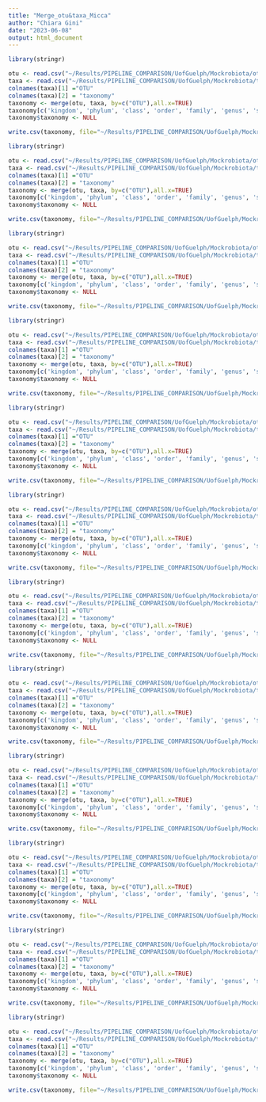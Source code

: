```yaml
---
title: "Merge_otu&taxa_Micca"
author: "Chiara Gini"
date: "2023-06-08"
output: html_document
---
```


```r
library(stringr)

otu <- read.csv("~/Results/PIPELINE_COMPARISON/UofGuelph/Mockrobiota/otutable_closedref.Micca_x_16SITGDB-mock12.txt", sep = "\t", header = T)
taxa <- read.csv("~/Results/PIPELINE_COMPARISON/UofGuelph/Mockrobiota/taxa_closedref.Micca_x_16SITGDB-mock12.txt", sep = "\t", header = F)
colnames(taxa)[1] ="OTU"
colnames(taxa)[2] = "taxonomy"
taxonomy <- merge(otu, taxa, by=c("OTU"),all.x=TRUE)
taxonomy[c('kingdom', 'phylum', 'class', 'order', 'family', 'genus', 'species')] <- str_split_fixed(taxonomy$taxonomy, ';', 7)
taxonomy$taxonomy <- NULL

write.csv(taxonomy, file="~/Results/PIPELINE_COMPARISON/UofGuelph/Mockrobiota/taxonomy_Micca.closedref_x_16SITGDB-mock12.csv")
```

```r
library(stringr)

otu <- read.csv("~/Results/PIPELINE_COMPARISON/UofGuelph/Mockrobiota/otutable_denovounoise.Micca_x_16SITGDB-mock12.txt", sep = "\t", header = T)
taxa <- read.csv("~/Results/PIPELINE_COMPARISON/UofGuelph/Mockrobiota/taxa_denovounoise.Micca_x_16SITGDB-mock12.txt", sep = "\t", header = F)
colnames(taxa)[1] ="OTU"
colnames(taxa)[2] = "taxonomy"
taxonomy <- merge(otu, taxa, by=c("OTU"),all.x=TRUE)
taxonomy[c('kingdom', 'phylum', 'class', 'order', 'family', 'genus', 'species')] <- str_split_fixed(taxonomy$taxonomy, ';', 7)
taxonomy$taxonomy <- NULL

write.csv(taxonomy, file="~/Results/PIPELINE_COMPARISON/UofGuelph/Mockrobiota/taxonomy_Micca.denovounoise_x_16SITGDB-mock12.csv")
```

```r
library(stringr)

otu <- read.csv("~/Results/PIPELINE_COMPARISON/UofGuelph/Mockrobiota/otutable_closedref.Micca_x_gg_13_8-mock12.txt", sep = "\t", header = T)
taxa <- read.csv("~/Results/PIPELINE_COMPARISON/UofGuelph/Mockrobiota/taxa_closedref.Micca_x_gg_13_8-mock12.txt", sep = "\t", header = F)
colnames(taxa)[1] ="OTU"
colnames(taxa)[2] = "taxonomy"
taxonomy <- merge(otu, taxa, by=c("OTU"),all.x=TRUE)
taxonomy[c('kingdom', 'phylum', 'class', 'order', 'family', 'genus', 'species')] <- str_split_fixed(taxonomy$taxonomy, ';', 7)
taxonomy$taxonomy <- NULL

write.csv(taxonomy, file="~/Results/PIPELINE_COMPARISON/UofGuelph/Mockrobiota/taxonomy_Micca.closedref_x_gg_13_8-mock12.csv")
```

```r
library(stringr)

otu <- read.csv("~/Results/PIPELINE_COMPARISON/UofGuelph/Mockrobiota/otutable_denovounoise.Micca_x_gg_13_8-mock12.txt", sep = "\t", header = T)
taxa <- read.csv("~/Results/PIPELINE_COMPARISON/UofGuelph/Mockrobiota/taxa_denovounoise.Micca_x_gg_13_8-mock12.txt", sep = "\t", header = F)
colnames(taxa)[1] ="OTU"
colnames(taxa)[2] = "taxonomy"
taxonomy <- merge(otu, taxa, by=c("OTU"),all.x=TRUE)
taxonomy[c('kingdom', 'phylum', 'class', 'order', 'family', 'genus', 'species')] <- str_split_fixed(taxonomy$taxonomy, ';', 7)
taxonomy$taxonomy <- NULL

write.csv(taxonomy, file="~/Results/PIPELINE_COMPARISON/UofGuelph/Mockrobiota/taxonomy_Micca.denovounoise_x_gg_13_8-mock12.csv")
```

```r
library(stringr)

otu <- read.csv("~/Results/PIPELINE_COMPARISON/UofGuelph/Mockrobiota/otutable_closedref.Micca_x_greengenes2-mock12.txt", sep = "\t", header = T)
taxa <- read.csv("~/Results/PIPELINE_COMPARISON/UofGuelph/Mockrobiota/taxa_closedref.Micca_x_greengenes2-mock12.txt", sep = "\t", header = F)
colnames(taxa)[1] ="OTU"
colnames(taxa)[2] = "taxonomy"
taxonomy <- merge(otu, taxa, by=c("OTU"),all.x=TRUE)
taxonomy[c('kingdom', 'phylum', 'class', 'order', 'family', 'genus', 'species')] <- str_split_fixed(taxonomy$taxonomy, ';', 7)
taxonomy$taxonomy <- NULL

write.csv(taxonomy, file="~/Results/PIPELINE_COMPARISON/UofGuelph/Mockrobiota/taxonomy_Micca.closedref_x_greengenes2-mock12.csv")
```

```r
library(stringr)

otu <- read.csv("~/Results/PIPELINE_COMPARISON/UofGuelph/Mockrobiota/otutable_denovounoise.Micca_x_greengenes2-mock12.txt", sep = "\t", header = T)
taxa <- read.csv("~/Results/PIPELINE_COMPARISON/UofGuelph/Mockrobiota/taxa_denovounoise.Micca_x_greengenes2-mock12.txt", sep = "\t", header = F)
colnames(taxa)[1] ="OTU"
colnames(taxa)[2] = "taxonomy"
taxonomy <- merge(otu, taxa, by=c("OTU"),all.x=TRUE)
taxonomy[c('kingdom', 'phylum', 'class', 'order', 'family', 'genus', 'species')] <- str_split_fixed(taxonomy$taxonomy, ';', 7)
taxonomy$taxonomy <- NULL

write.csv(taxonomy, file="~/Results/PIPELINE_COMPARISON/UofGuelph/Mockrobiota/taxonomy_Micca.denovounoise_x_greengenes2-mock12.csv")
```

```r
library(stringr)

otu <- read.csv("~/Results/PIPELINE_COMPARISON/UofGuelph/Mockrobiota/otutable_closedref.Micca_x_RDP-mock12.txt", sep = "\t", header = T)
taxa <- read.csv("~/Results/PIPELINE_COMPARISON/UofGuelph/Mockrobiota/taxa_closedref.Micca_x_RDP-mock12.txt", sep = "\t", header = F)
colnames(taxa)[1] ="OTU"
colnames(taxa)[2] = "taxonomy"
taxonomy <- merge(otu, taxa, by=c("OTU"),all.x=TRUE)
taxonomy[c('kingdom', 'phylum', 'class', 'order', 'family', 'genus', 'species')] <- str_split_fixed(taxonomy$taxonomy, ';', 7)
taxonomy$taxonomy <- NULL

write.csv(taxonomy, file="~/Results/PIPELINE_COMPARISON/UofGuelph/Mockrobiota/taxonomy_Micca.closedref_x_RDP-mock12.csv")
```

```r
library(stringr)

otu <- read.csv("~/Results/PIPELINE_COMPARISON/UofGuelph/Mockrobiota/otutable_denovounoise.Micca_x_RDP-mock12.txt", sep = "\t", header = T)
taxa <- read.csv("~/Results/PIPELINE_COMPARISON/UofGuelph/Mockrobiota/taxa_denovounoise.Micca_x_RDP-mock12.txt", sep = "\t", header = F)
colnames(taxa)[1] ="OTU"
colnames(taxa)[2] = "taxonomy"
taxonomy <- merge(otu, taxa, by=c("OTU"),all.x=TRUE)
taxonomy[c('kingdom', 'phylum', 'class', 'order', 'family', 'genus', 'species')] <- str_split_fixed(taxonomy$taxonomy, ';', 7)
taxonomy$taxonomy <- NULL

write.csv(taxonomy, file="~/Results/PIPELINE_COMPARISON/UofGuelph/Mockrobiota/taxonomy_Micca.denovounoise_x_RDP-mock12.csv")
```

```r
library(stringr)

otu <- read.csv("~/Results/PIPELINE_COMPARISON/UofGuelph/Mockrobiota/otutable_closedref.Micca_x_Silva_132-mock12.txt", sep = "\t", header = T)
taxa <- read.csv("~/Results/PIPELINE_COMPARISON/UofGuelph/Mockrobiota/taxa_closedref.Micca_x_Silva_132-mock12.txt", sep = "\t", header = F)
colnames(taxa)[1] ="OTU"
colnames(taxa)[2] = "taxonomy"
taxonomy <- merge(otu, taxa, by=c("OTU"),all.x=TRUE)
taxonomy[c('kingdom', 'phylum', 'class', 'order', 'family', 'genus', 'species')] <- str_split_fixed(taxonomy$taxonomy, ';', 7)
taxonomy$taxonomy <- NULL

write.csv(taxonomy, file="~/Results/PIPELINE_COMPARISON/UofGuelph/Mockrobiota/taxonomy_Micca.closedref_x_Silva_132-mock12.csv")
```

```r
library(stringr)

otu <- read.csv("~/Results/PIPELINE_COMPARISON/UofGuelph/Mockrobiota/otutable_denovounoise.Micca_x_Silva_132-mock12.txt", sep = "\t", header = T)
taxa <- read.csv("~/Results/PIPELINE_COMPARISON/UofGuelph/Mockrobiota/taxa_denovounoise.Micca_x_Silva_132-mock12.txt", sep = "\t", header = F)
colnames(taxa)[1] ="OTU"
colnames(taxa)[2] = "taxonomy"
taxonomy <- merge(otu, taxa, by=c("OTU"),all.x=TRUE)
taxonomy[c('kingdom', 'phylum', 'class', 'order', 'family', 'genus', 'species')] <- str_split_fixed(taxonomy$taxonomy, ';', 7)
taxonomy$taxonomy <- NULL

write.csv(taxonomy, file="~/Results/PIPELINE_COMPARISON/UofGuelph/Mockrobiota/taxonomy_Micca.denovounoise_x_Silva_132-mock12.csv")
```

```r
library(stringr)

otu <- read.csv("~/Results/PIPELINE_COMPARISON/UofGuelph/Mockrobiota/otutable_closedref.Micca_x_Silva_138-mock12.txt", sep = "\t", header = T)
taxa <- read.csv("~/Results/PIPELINE_COMPARISON/UofGuelph/Mockrobiota/taxa_closedref.Micca_x_Silva_138-mock12.txt", sep = "\t", header = F)
colnames(taxa)[1] ="OTU"
colnames(taxa)[2] = "taxonomy"
taxonomy <- merge(otu, taxa, by=c("OTU"),all.x=TRUE)
taxonomy[c('kingdom', 'phylum', 'class', 'order', 'family', 'genus', 'species')] <- str_split_fixed(taxonomy$taxonomy, ';', 7)
taxonomy$taxonomy <- NULL

write.csv(taxonomy, file="~/Results/PIPELINE_COMPARISON/UofGuelph/Mockrobiota/taxonomy_Micca.closedref_x_Silva_138-mock12.csv")
```

```r
library(stringr)

otu <- read.csv("~/Results/PIPELINE_COMPARISON/UofGuelph/Mockrobiota/otutable_denovounoise.Micca_x_Silva_138-mock12.txt", sep = "\t", header = T)
taxa <- read.csv("~/Results/PIPELINE_COMPARISON/UofGuelph/Mockrobiota/taxa_denovounoise.Micca_x_Silva_138-mock12.txt", sep = "\t", header = F)
colnames(taxa)[1] ="OTU"
colnames(taxa)[2] = "taxonomy"
taxonomy <- merge(otu, taxa, by=c("OTU"),all.x=TRUE)
taxonomy[c('kingdom', 'phylum', 'class', 'order', 'family', 'genus', 'species')] <- str_split_fixed(taxonomy$taxonomy, ';', 7)
taxonomy$taxonomy <- NULL

write.csv(taxonomy, file="~/Results/PIPELINE_COMPARISON/UofGuelph/Mockrobiota/taxonomy_Micca.denovounoise_x_Silva_138-mock12.csv")
```
